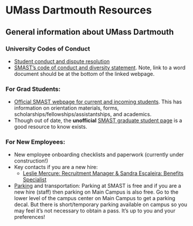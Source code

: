 # UMass Dartmouth Resources {#umassd-resources}

## General information about UMass Dartmouth

### University Codes of Conduct
- [Student conduct and dispute resolution](https://www.umassd.edu/studentaffairs/departments/student-conduct-and-dispute-resolution/)
- [SMAST's code of conduct and diversity statement](https://www.umassd.edu/smast/about/). Note, link to a word document should be at the bottom of the linked webpage.

### For Grad Students:
- [Official SMAST webpage for current and incoming students](https://www.umassd.edu/smast/admissions--aid/current-students/). This has information on orientation materials, forms, scholarships/fellowships/assistantships, and academics.
- Though out of date, the __unofficial__ [SMAST graduate student page](http://www.smast.umassd.edu/grad_students/) is a good resource to know exists.


### For New Employees:
- New employee onboarding checklists and paperwork (currently under construction!)
- Key contacts if you are a new hire: 
    - [Leslie Mercure: Recruitment Manager & Sandra Escaleira: Benefits Specialist](https://www.umassd.edu/hr/hr-team/)
- [Parking](https://www.umassd.edu/parking/) and transportation: Parking at SMAST is free and if you are a new hire (staff) then parking on Main Campus is also free. Go to the lower level of the campus center on Main Campus to get a parking decal. But there is short/temporary parking available on campus so you may feel it's not necessary to obtain a pass. It's up to you and your preferences!

